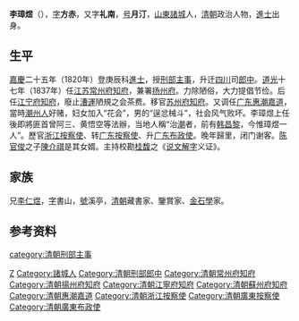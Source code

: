 {{Unreferenced|time=2017-10-05T11:36:14+00:00}}
'''李璋煜'''（{{bd|1784年||1857年||catIdx=L李}}），[[表字|字]]'''方赤'''，又字'''礼南'''，[[号|号]]'''月汀'''，[[山東|山東]][[諸城|諸城]]人，[[清朝|清朝]]政治人物，[[進士|進士]]出身。

==生平==
[[嘉慶|嘉慶]]二十五年（1820年）登庚辰科[[進士|進士]]，授[[刑部|刑部]][[主事|主事]]，升迁[[四川|四川]]司[[郎中|郎中]]。[[道光|道光]]十七年（1837年）任[[江苏|江苏]][[常州府|常州府]][[知府|知府]]，兼署[[扬州府|扬州府]]。力除陋俗，大力提倡节俭。后任[[江宁府|江宁府]][[知府|知府]]，廢止[[漕運|漕運]]陋規之会茶费。移官[[苏州府|苏州府]][[知府|知府]]。又调任[[广东|广东]][[惠潮嘉道|惠潮嘉道]]，當時[[潮州人|潮州人]]好赌，妇女加入“花会”，男的“逞忿械斗”，社会风气败坏。李璋煜上任後即將匪首曾阿三、黄悟空等法辦，当地人稱“治[[潮州|潮]]者，前有[[韩昌黎|韩昌黎]]，今惟璋煜一人”。歷官[[浙江|浙江]][[按察使|按察使]]、转[[广东|广东]][[按察使|按察使]]、升[[广东|广东]][[布政使|布政使]]。晚年歸里，闭门谢客。[[陈官俊|陈官俊]]之子[[陳介祺|陳介祺]]是其女婿。主持校勘[[桂馥|桂馥]]之《[[说文解字|说文解字]]义证》。

== 家族 ==
兄[[李仁煜|李仁煜]]，[[表字|字]]書山，[[號|號]]溪亭，[[清朝|清朝]]藏書家、鑒賞家、[[金石學|金石學]]家。

== 参考资料 ==
{{reflist}}

{{嘉慶二十五年庚辰科殿試金榜}}

{{Authority control}}

{{DEFAULTSORT:Li李}}
[[Category:李姓|Z]]
[[Category:諸城人|Category:諸城人]]
[[category:清朝刑部主事|category:清朝刑部主事]]
[[Category:清朝刑部郎中|Category:清朝刑部郎中]]
[[Category:清朝常州府知府|Category:清朝常州府知府]]
[[Category:清朝揚州府知府|Category:清朝揚州府知府]]
[[Category:清朝江寧府知府|Category:清朝江寧府知府]]
[[Category:清朝蘇州府知府|Category:清朝蘇州府知府]]
[[Category:清朝惠潮嘉道|Category:清朝惠潮嘉道]]
[[Category:清朝浙江按察使|Category:清朝浙江按察使]]
[[Category:清朝廣東按察使|Category:清朝廣東按察使]]
[[Category:清朝廣東布政使|Category:清朝廣東布政使]]


{{清朝人物小作品}}